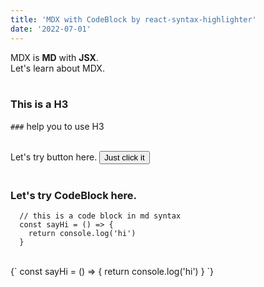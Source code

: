 ```yaml
---
title: 'MDX with CodeBlock by react-syntax-highlighter'
date: '2022-07-01'
---
```


<div>
	MDX is <strong>MD</strong> with <strong>JSX</strong>. <br />
	Let's learn about MDX.
</div>

<br />

### This is a H3

`###` help you to use H3

<br />

<div>
	Let's try button here.
	<Button>Just click it</Button>
</div>

<br />

### Let's try CodeBlock here.

```
  // this is a code block in md syntax
  const sayHi = () => {
    return console.log('hi')
  }
```

<br />

<CodeBlock>
	{`
    const sayHi = () => {
      return console.log('hi')
    }
  `}
</CodeBlock>
